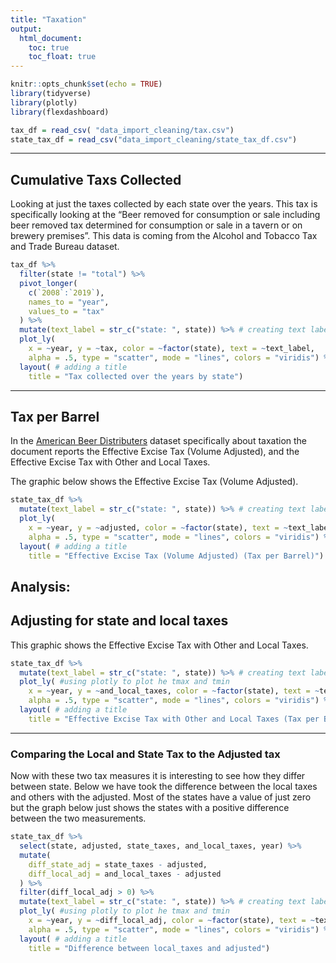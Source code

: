 ```yaml
---
title: "Taxation"
output: 
  html_document:
    toc: true
    toc_float: true
---
```


```r
knitr::opts_chunk$set(echo = TRUE)
library(tidyverse)
library(plotly)
library(flexdashboard)

tax_df = read_csv( "data_import_cleaning/tax.csv")
state_tax_df = read_csv("data_import_cleaning/state_tax_df.csv")
```

---

## Cumulative Taxs Collected 
Looking at just the taxes collected by each state over the years. This tax is specifically looking at the 
"Beer removed for consumption or sale including beer removed tax determined for consumption or sale in a tavern or on brewery premises". This data is coming from the Alcohol and Tobacco Tax and Trade Bureau dataset.

```r
tax_df %>%
  filter(state != "total") %>%
  pivot_longer(
    c(`2008`:`2019`),
    names_to = "year",
    values_to = "tax"
  ) %>%
  mutate(text_label = str_c("state: ", state)) %>% # creating text label 
  plot_ly( 
    x = ~year, y = ~tax, color = ~factor(state), text = ~text_label,
    alpha = .5, type = "scatter", mode = "lines", colors = "viridis") %>%
  layout( # adding a title 
    title = "Tax collected over the years by state")
```


---

## Tax per Barrel
In the [American Beer Distributers](https://www.nbwa.org/sites/default/files/Beer%20Excise%20Tax%202019%20-%20Revised%20July%202020.pdf) dataset specifically about taxation the document reports the Effective Excise Tax (Volume Adjusted), and the Effective Excise Tax with Other and Local Taxes. 

The graphic below shows the Effective Excise Tax (Volume Adjusted). 

```r
state_tax_df %>%
  mutate(text_label = str_c("state: ", state)) %>% # creating text label 
  plot_ly(
    x = ~year, y = ~adjusted, color = ~factor(state), text = ~text_label,
    alpha = .5, type = "scatter", mode = "lines", colors = "viridis") %>%
  layout( # adding a title 
    title = "Effective Excise Tax (Volume Adjusted) (Tax per Barrel)")
```

Analysis: 
---

## Adjusting for state and local taxes 
This graphic shows the Effective Excise Tax with Other and Local Taxes.

```r
state_tax_df %>%
  mutate(text_label = str_c("state: ", state)) %>% # creating text label 
  plot_ly( #using plotly to plot he tmax and tmin 
    x = ~year, y = ~and_local_taxes, color = ~factor(state), text = ~text_label,
    alpha = .5, type = "scatter", mode = "lines", colors = "viridis") %>%
  layout( # adding a title 
    title = "Effective Excise Tax with Other and Local Taxes (Tax per Barrel)")
```


---

### Comparing the Local and State Tax to the Adjusted tax 
Now with these two tax measures it is interesting to see how they differ between state. Below we have took the difference between the local taxes and others with the adjusted. Most of the states have a value of just zero but the graph below just shows the states with a positive difference between the two measurements. 

```r
state_tax_df %>%
  select(state, adjusted, state_taxes, and_local_taxes, year) %>%
  mutate(
    diff_state_adj = state_taxes - adjusted,
    diff_local_adj = and_local_taxes - adjusted
  ) %>%
  filter(diff_local_adj > 0) %>%
  mutate(text_label = str_c("state: ", state)) %>% # creating text label 
  plot_ly( #using plotly to plot he tmax and tmin 
    x = ~year, y = ~diff_local_adj, color = ~factor(state), text = ~text_label,
    alpha = .5, type = "scatter", mode = "lines", colors = "viridis") %>%
  layout( # adding a title 
    title = "Difference between local_taxes and adjusted")
```


